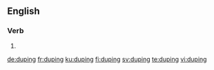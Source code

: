 ==English==

===Verb===
{{head|en|present participle}}

# {{present participle of|dupe|lang=en|nocat=1}}

[[de:duping]]
[[fr:duping]]
[[ku:duping]]
[[fi:duping]]
[[sv:duping]]
[[te:duping]]
[[vi:duping]]